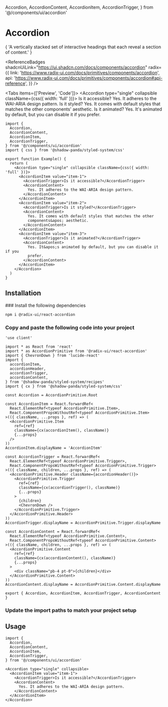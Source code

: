   Accordion,
  AccordionContent,
  AccordionItem,
  AccordionTrigger,
} from '@/components/ui/accordion'

# Accordion

<Lead>
  {
    'A vertically stacked set of interactive headings that each reveal a section of content.'
  }
</Lead>

<ReferenceBadges
  shadcnUiLink="https://ui.shadcn.com/docs/components/accordion"
  radix={{
    link: 'https://www.radix-ui.com/docs/primitives/components/accordion',
    api: 'https://www.radix-ui.com/docs/primitives/components/accordion#api-reference',
  }}
/>

<Tabs items={['Preview', 'Code']}>
  <Tab>
    <Preview>
      <Accordion type="single" collapsible className={css({ width: 'full' })}>
        <AccordionItem value="item-1">
          <AccordionTrigger>Is it accessible?</AccordionTrigger>
          <AccordionContent>Yes. It adheres to the WAI-ARIA design pattern.</AccordionContent>
        </AccordionItem>
        <AccordionItem value="item-2">
          <AccordionTrigger>Is it styled?</AccordionTrigger>
          <AccordionContent>Yes. It comes with default styles that matches the other components&apos; aesthetic.</AccordionContent>
        </AccordionItem>
        <AccordionItem value="item-3">
          <AccordionTrigger>Is it animated?</AccordionTrigger>
          <AccordionContent>Yes. It&apos;s animated by default, but you can disable it if you prefer.</AccordionContent>
        </AccordionItem>
      </Accordion>
    </Preview>
  </Tab>
  <Tab>

```tsx copy
import {
  Accordion,
  AccordionContent,
  AccordionItem,
  AccordionTrigger,
} from '@/components/ui/accordion'
import { css } from '@shadow-panda/styled-system/css'

export function Example() {
  return (
    <Accordion type="single" collapsible className={css({ width: 'full' })}>
      <AccordionItem value="item-1">
        <AccordionTrigger>Is it accessible?</AccordionTrigger>
        <AccordionContent>
          Yes. It adheres to the WAI-ARIA design pattern.
        </AccordionContent>
      </AccordionItem>
      <AccordionItem value="item-2">
        <AccordionTrigger>Is it styled?</AccordionTrigger>
        <AccordionContent>
          Yes. It comes with default styles that matches the other
          components&apos; aesthetic.
        </AccordionContent>
      </AccordionItem>
      <AccordionItem value="item-3">
        <AccordionTrigger>Is it animated?</AccordionTrigger>
        <AccordionContent>
          Yes. It&apos;s animated by default, but you can disable it if you
          prefer.
        </AccordionContent>
      </AccordionItem>
    </Accordion>
  )
}
```

  </Tab>
</Tabs>

## Installation

<Steps>
### Install the following dependencies

```bash npm2yarn copy
npm i @radix-ui/react-accordion
```

### Copy and paste the following code into your project

```tsx filename="components/ui/accordion.tsx" copy
'use client'

import * as React from 'react'
import * as AccordionPrimitive from '@radix-ui/react-accordion'
import { ChevronDown } from 'lucide-react'
import {
  accordionItem,
  accordionHeader,
  accordionTrigger,
  accordionContent,
} from '@shadow-panda/styled-system/recipes'
import { cx } from '@shadow-panda/styled-system/css'

const Accordion = AccordionPrimitive.Root

const AccordionItem = React.forwardRef<
  React.ElementRef<typeof AccordionPrimitive.Item>,
  React.ComponentPropsWithoutRef<typeof AccordionPrimitive.Item>
>(({ className, ...props }, ref) => (
  <AccordionPrimitive.Item
    ref={ref}
    className={cx(accordionItem(), className)}
    {...props}
  />
))
AccordionItem.displayName = 'AccordionItem'

const AccordionTrigger = React.forwardRef<
  React.ElementRef<typeof AccordionPrimitive.Trigger>,
  React.ComponentPropsWithoutRef<typeof AccordionPrimitive.Trigger>
>(({ className, children, ...props }, ref) => (
  <AccordionPrimitive.Header className={accordionHeader()}>
    <AccordionPrimitive.Trigger
      ref={ref}
      className={cx(accordionTrigger(), className)}
      {...props}
    >
      {children}
      <ChevronDown />
    </AccordionPrimitive.Trigger>
  </AccordionPrimitive.Header>
))
AccordionTrigger.displayName = AccordionPrimitive.Trigger.displayName

const AccordionContent = React.forwardRef<
  React.ElementRef<typeof AccordionPrimitive.Content>,
  React.ComponentPropsWithoutRef<typeof AccordionPrimitive.Content>
>(({ className, children, ...props }, ref) => (
  <AccordionPrimitive.Content
    ref={ref}
    className={cx(accordionContent(), className)}
    {...props}
  >
    <div className="pb-4 pt-0">{children}</div>
  </AccordionPrimitive.Content>
))
AccordionContent.displayName = AccordionPrimitive.Content.displayName

export { Accordion, AccordionItem, AccordionTrigger, AccordionContent }
```

### Update the import paths to match your project setup

</Steps>

## Usage

```tsx copy
import {
  Accordion,
  AccordionContent,
  AccordionItem,
  AccordionTrigger,
} from '@/components/ui/accordion'
```

```tsx copy
<Accordion type="single" collapsible>
  <AccordionItem value="item-1">
    <AccordionTrigger>Is it accessible?</AccordionTrigger>
    <AccordionContent>
      Yes. It adheres to the WAI-ARIA design pattern.
    </AccordionContent>
  </AccordionItem>
</Accordion>
```
